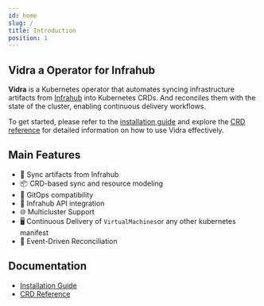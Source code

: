 ```yaml
---
id: home
slug: /
title: Introduction
position: 1
---
```


## Vidra a Operator for Infrahub


**Vidra** is a Kubernetes operator that automates syncing infrastructure artifacts from [Infrahub](https://www.opsmill.com) into Kubernetes CRDs. And reconciles them with the state of the cluster, enabling continuous delivery workflows.

To get started, please refer to the [installation guide](../guides/install.mdx) and explore the [CRD reference](../api-references/api-references.md) for detailed information on how to use Vidra effectively.

## Main Features

- 🔄 Sync artifacts from Infrahub
- 📦 CRD-based sync and resource modeling
- 📜 GitOps compatibility
- 🔐 Infrahub API integration
- 🌐 Multicluster Support
- 🖥️ Continuous Delivery of `VirtualMachines`or any other kubernetes manifest 
- 📣 Event-Driven Reconciliation

## Documentation

- [Installation Guide](../guides/install.mdx)
- [CRD Reference](../api-references/api-references.md)
